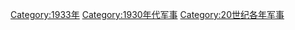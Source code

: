 {{portal|軍事}}
{{Commonscat|1933 in military history}}
{{Year by category
|m=1
|c=9
|d=3
|y=3
|cat=军事
|sortkey=军事
|parent=20世纪各年军事
|subcat=1930年代军事
}}

[[Category:1933年|Category:1933年]]
[[Category:1930年代军事|Category:1930年代军事]]
[[Category:20世纪各年军事|Category:20世纪各年军事]]